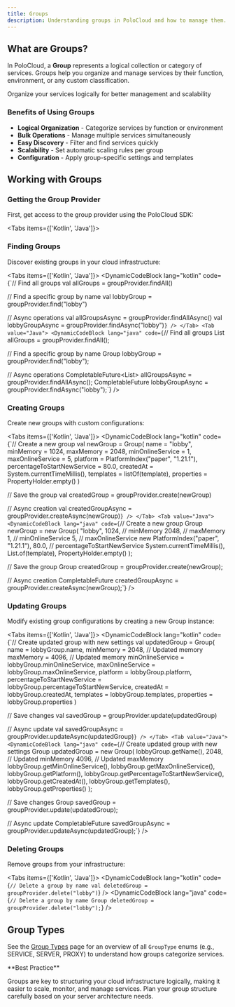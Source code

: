 ```yaml
---
title: Groups
description: Understanding groups in PoloCloud and how to manage them.
---
```



## What are Groups?

In PoloCloud, a **Group** represents a logical collection or category of services. Groups help you organize and manage services by their function, environment, or any custom classification.

<div className="text-center mb-12">
    <div className="w-20 h-1 bg-gradient-to-r from-transparent via-primary/50 to-transparent rounded-full mx-auto mb-6" />
    <div className="text-xl text-muted-foreground max-w-3xl mx-auto">
        Organize your services logically for better management and scalability
    </div>
</div>


### Benefits of Using Groups

- **Logical Organization** - Categorize services by function or environment
- **Bulk Operations** - Manage multiple services simultaneously
- **Easy Discovery** - Filter and find services quickly
- **Scalability** - Set automatic scaling rules per group
- **Configuration** - Apply group-specific settings and templates

## Working with Groups

### Getting the Group Provider

First, get access to the group provider using the PoloCloud SDK:

<Tabs items={['Kotlin', 'Java']}>
    <Tab value="Kotlin">
        <DynamicCodeBlock lang="kotlin" code='val groupProvider = PoloCloud.groupProvider()' />
    </Tab>
    <Tab value="Java">
        <DynamicCodeBlock lang="java" code='var groupProvider = PoloCloud.groupProvider();' />
    </Tab>
</Tabs>

### Finding Groups

Discover existing groups in your cloud infrastructure:

<Tabs items={['Kotlin', 'Java']}>
    <Tab value="Kotlin">
        <DynamicCodeBlock lang="kotlin" code={`// Find all groups
val allGroups = groupProvider.findAll()

// Find a specific group by name
val lobbyGroup = groupProvider.find("lobby")

// Async operations
val allGroupsAsync = groupProvider.findAllAsync()
val lobbyGroupAsync = groupProvider.findAsync("lobby")`} />
    </Tab>
    <Tab value="Java">
        <DynamicCodeBlock lang="java" code={`// Find all groups
List<Group> allGroups = groupProvider.findAll();

// Find a specific group by name
Group lobbyGroup = groupProvider.find("lobby");

// Async operations
CompletableFuture<List<Group>> allGroupsAsync = groupProvider.findAllAsync();
CompletableFuture<Group> lobbyGroupAsync = groupProvider.findAsync("lobby");`} />
    </Tab>
</Tabs>

### Creating Groups

Create new groups with custom configurations:

<Tabs items={['Kotlin', 'Java']}>
    <Tab value="Kotlin">
        <DynamicCodeBlock lang="kotlin" code={`// Create a new group
val newGroup = Group(
    name = "lobby",
    minMemory = 1024,
    maxMemory = 2048,
    minOnlineService = 1,
    maxOnlineService = 5,
    platform = PlatformIndex("paper", "1.21.1"),
    percentageToStartNewService = 80.0,
    createdAt = System.currentTimeMillis(),
    templates = listOf(template),
    properties = PropertyHolder.empty()
)

// Save the group
val createdGroup = groupProvider.create(newGroup)

// Async creation
val createdGroupAsync = groupProvider.createAsync(newGroup)`} />
    </Tab>
    <Tab value="Java">
        <DynamicCodeBlock lang="java" code={`// Create a new group
Group newGroup = new Group(
    "lobby",
    1024,  // minMemory
    2048,  // maxMemory
    1,     // minOnlineService
    5,     // maxOnlineService
    new PlatformIndex("paper", "1.21.1"),
    80.0,  // percentageToStartNewService
    System.currentTimeMillis(),
    List.of(template),
    PropertyHolder.empty()
);

// Save the group
Group createdGroup = groupProvider.create(newGroup);

// Async creation
CompletableFuture<Group> createdGroupAsync = groupProvider.createAsync(newGroup);`} />
    </Tab>
</Tabs>

### Updating Groups

Modify existing group configurations by creating a new Group instance:

<Tabs items={['Kotlin', 'Java']}>
    <Tab value="Kotlin">
        <DynamicCodeBlock lang="kotlin" code={`// Create updated group with new settings
val updatedGroup = Group(
    name = lobbyGroup.name,
    minMemory = 2048,  // Updated memory
    maxMemory = 4096,  // Updated memory
    minOnlineService = lobbyGroup.minOnlineService,
    maxOnlineService = lobbyGroup.maxOnlineService,
    platform = lobbyGroup.platform,
    percentageToStartNewService = lobbyGroup.percentageToStartNewService,
    createdAt = lobbyGroup.createdAt,
    templates = lobbyGroup.templates,
    properties = lobbyGroup.properties
)

// Save changes
val savedGroup = groupProvider.update(updatedGroup)

// Async update
val savedGroupAsync = groupProvider.updateAsync(updatedGroup)`} />
    </Tab>
    <Tab value="Java">
        <DynamicCodeBlock lang="java" code={`// Create updated group with new settings
Group updatedGroup = new Group(
    lobbyGroup.getName(),
    2048,  // Updated minMemory
    4096,  // Updated maxMemory
    lobbyGroup.getMinOnlineService(),
    lobbyGroup.getMaxOnlineService(),
    lobbyGroup.getPlatform(),
    lobbyGroup.getPercentageToStartNewService(),
    lobbyGroup.getCreatedAt(),
    lobbyGroup.getTemplates(),
    lobbyGroup.getProperties()
);

// Save changes
Group savedGroup = groupProvider.update(updatedGroup);

// Async update
CompletableFuture<Group> savedGroupAsync = groupProvider.updateAsync(updatedGroup);`} />
    </Tab>
</Tabs>

### Deleting Groups

Remove groups from your infrastructure:

<Tabs items={['Kotlin', 'Java']}>
    <Tab value="Kotlin">
        <DynamicCodeBlock lang="kotlin" code={`// Delete a group by name
val deletedGroup = groupProvider.delete("lobby")`} />
    </Tab>
    <Tab value="Java">
        <DynamicCodeBlock lang="java" code={`// Delete a group by name
Group deletedGroup = groupProvider.delete("lobby");`} />
    </Tab>
</Tabs>

## Group Types

See the [Group Types](/docs/development/groups/group-types) page for an overview of all `GroupType` enums (e.g., SERVICE, SERVER, PROXY) to understand how groups categorize services.

<Callout type="tip">
**Best Practice**

Groups are key to structuring your cloud infrastructure logically, making it easier to scale, monitor, and manage services. Plan your group structure carefully based on your server architecture needs.
</Callout>
